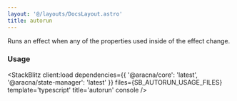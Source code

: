 ```yaml
---
layout: '@/layouts/DocsLayout.astro'
title: autorun
---
```



Runs an effect when any of the properties used inside of the effect change.

### Usage

<StackBlitz
  client:load
  dependencies={{ '@aracna/core': 'latest', '@aracna/state-manager': 'latest' }}
  files={SB_AUTORUN_USAGE_FILES}
  template='typescript'
  title='autorun'
  console
/>
